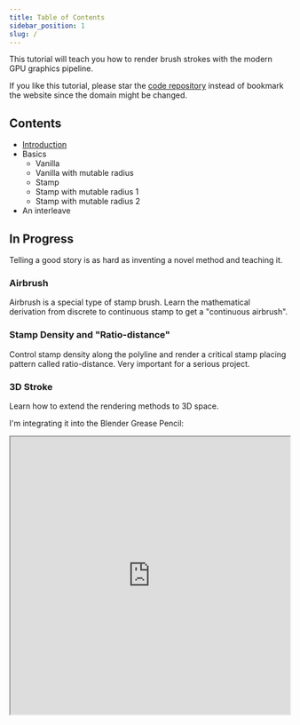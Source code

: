 ```yaml
---
title: Table of Contents
sidebar_position: 1
slug: /
---
```


This tutorial will teach you how to render brush strokes with the modern GPU graphics pipeline.

If you like this tutorial, please star the [code repository] instead of bookmark the website since the domain might be changed.

## Contents

- [Introduction](./introduction)
- Basics
  - Vanilla
  - Vanilla with mutable radius
  - Stamp
  - Stamp with mutable radius 1
  - Stamp with mutable radius 2
- An interleave

## In Progress

Telling a good story is as hard as inventing a novel method and teaching it.

### Airbrush

Airbrush is a special type of stamp brush.
Learn the mathematical derivation from discrete to continuous stamp to get a "continuous airbrush".

### Stamp Density and "Ratio-distance"

Control stamp density along the polyline and render a critical stamp placing pattern called ratio-distance.
Very important for a serious project.

### 3D Stroke

Learn how to extend the rendering methods to 3D space.

I'm integrating it into the Blender Grease Pencil:

<iframe width="100%" height="500" src="https://www.youtube.com/embed/Q7_3IhgHOZM?start=30"
title="Blender Grease Pencil Stamp Brush Demo"
allow="accelerometer; autoplay; clipboard-write; encrypted-media; gyroscope; picture-in-picture; web-share"
allowFullScreen>
</iframe>

[code repository]: https://github.com/ShenCiao/BrushStrokeTutorial

